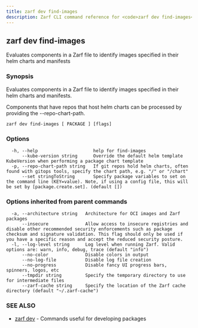 ```yaml
---
title: zarf dev find-images
description: Zarf CLI command reference for <code>zarf dev find-images</code>.
---
```


## zarf dev find-images

Evaluates components in a Zarf file to identify images specified in their helm charts and manifests

### Synopsis

Evaluates components in a Zarf file to identify images specified in their helm charts and manifests.

Components that have repos that host helm charts can be processed by providing the --repo-chart-path.

```
zarf dev find-images [ PACKAGE ] [flags]
```

### Options

```
  -h, --help                     help for find-images
      --kube-version string      Override the default helm template KubeVersion when performing a package chart template
  -p, --repo-chart-path string   If git repos hold helm charts, often found with gitops tools, specify the chart path, e.g. "/" or "/chart"
      --set stringToString       Specify package variables to set on the command line (KEY=value). Note, if using a config file, this will be set by [package.create.set]. (default [])
```

### Options inherited from parent commands

```
  -a, --architecture string   Architecture for OCI images and Zarf packages
      --insecure              Allow access to insecure registries and disable other recommended security enforcements such as package checksum and signature validation. This flag should only be used if you have a specific reason and accept the reduced security posture.
  -l, --log-level string      Log level when running Zarf. Valid options are: warn, info, debug, trace (default "info")
      --no-color              Disable colors in output
      --no-log-file           Disable log file creation
      --no-progress           Disable fancy UI progress bars, spinners, logos, etc
      --tmpdir string         Specify the temporary directory to use for intermediate files
      --zarf-cache string     Specify the location of the Zarf cache directory (default "~/.zarf-cache")
```

### SEE ALSO

* [zarf dev](/cli/commands/zarf_dev/)	 - Commands useful for developing packages
